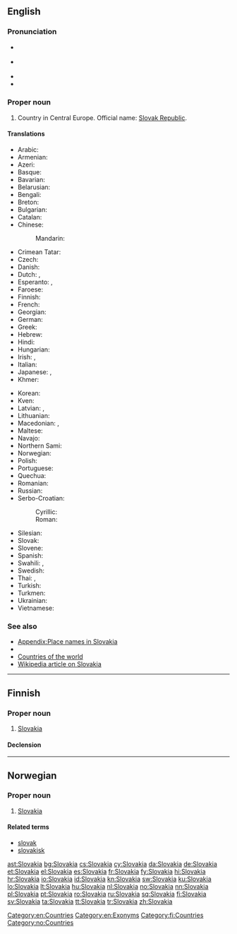 {{also|slovakia|Slovákia|Šlovakia}}
==English==

{{wikipedia}}

===Pronunciation===
* {{a|UK}} {{IPA|/sləʊˈvæ.ki.ə/|/sləʊˈvɑː.ki.ə/}}
* {{a|US}} {{IPA|/sloʊˈvɑ.ki.ə/|/sloʊˈvæ.ki.ə/}}
* {{audio|en-us-Slovakia.ogg|Audio (US)}}
* {{rhymes|ækiə}}

===Proper noun===
{{en-proper noun}}

# Country in Central Europe. Official name: [[Slovak Republic]].

====Translations====
{{trans-top|Slovak Republic}}
* Arabic: {{t-|ar|سلوفاكيا|f|tr=slufaakiya|sc=Arab}}
* Armenian: {{t-|hy|Սլովակիա|tr=Slovakia|sc=Armn}}
* Azeri: {{t+|az|Slovakiya}}
* Basque: {{t+|eu|Eslovakia}}
* Bavarian: {{tø|bar|Slowàkai}}
* Belarusian: {{t-|be|Славакія|f|tr=Slavákija|sc=Cyrl}}
* Bengali: {{t-|bn|স্লোভাকিয়া|sc=Beng}}
* Breton: {{t-|br|Slovakia}}
* Bulgarian: {{t+|bg|Словакия|f|tr=Slovákija|sc=Cyrl}}
* Catalan: {{t+|ca|Eslovàquia|f}}
* Chinese:
*: Mandarin: {{t-|cmn|斯洛伐克|tr=Sīluòfákè|sc=Hani}}
* Crimean Tatar: {{tø|crh|Slovakiya}}
* Czech: {{t+|cs|Slovensko|n}}
* Danish: {{t+|da|Slovakiet}}
* Dutch: {{t+|nl|Slowakije}}, {{t-|nl|Slovakije}}
* Esperanto: {{t-|eo|Slovakio}}, {{t-|eo|Slovakujo}}
* Faroese: {{t-|fo|Slovakia|f|n}}
* Finnish: {{t+|fi|Slovakia}}
* French: {{t+|fr|Slovaquie|f}}
* Georgian: {{t-|ka|სლოვაკეთი|tr=slovaket'i|sc=Geor}}
* German: {{t+|de|Slowakei|f}}
* Greek: {{t+|el|Σλοβακία|f|tr=Slovakía|sc=Grek}}
* Hebrew: {{t+|he|סלובקיה|sc=Hebr}}
* Hindi: {{t+|hi|स्लोवाकिया|tr=slōvākiyā|sc=Deva}}
* Hungarian: {{t+|hu|Szlovákia}}
* Irish: {{t-|ga|Slóvaic|f|alt=An tSlóvaic}}, {{t-|ga|Poblacht na Slóvaice|f}}
* Italian: {{t+|it|Slovacchia}}
* Japanese: {{t+|ja|スロヴァキア|tr=Surovakia}}, {{t+|ja|スロバキア|tr=Surobakia}}
* Khmer: {{t-|km|ស្លូវ៉ាគី|tr=slo var ki|sc=Khmr}}
{{trans-mid}}
* Korean: {{t+|ko|슬로바키아|tr=Seullobakia|sc=Hang}}
* Kven: {{tø|fkv|Slovakia}}
* Latvian: {{t+|lv|Slovākija|f}}, {{t-|lv|Slovakija|f}}
* Lithuanian: {{t+|lt|Slovakija|f}}
* Macedonian: {{t+|mk|Словачка|f|tr=Slovačka|sc=Cyrl}}, {{t-|mk|Словакија|f|tr=Slovákija|sc=Cyrl}}
* Maltese: {{t-|mt|Slovakja|alt=is-Slovakja}}
* Navajo: {{tø|nv|Słóbaʼ bikéyah}}
* Northern Sami: {{tø|se|Šlovakia}}
* Norwegian: {{t+|no|Slovakia}}
* Polish: {{t+|pl|Słowacja|f}}
* Portuguese: {{t+|pt|Eslováquia}}
* Quechua: {{t-|qu|Isluwakya}}
* Romanian: {{t+|ro|Slovacia|f}}
* Russian: {{t+|ru|Словакия|f|tr=Slovákija|sc=Cyrl}}
* Serbo-Croatian:
*: Cyrillic: {{t-|sh|Словачка|f|alt=Сло̀ва̄чка|sc=Cyrl}}
*: Roman: {{t-|sh|Slovačka|f|alt=Slòvāčkā}}
* Silesian: {{tø|szl|Słowacyjo|f}}
* Slovak: {{t+|sk|Slovensko|n}}
* Slovene: {{t+|sl|Slovaška|alt=Slováška|f}}
* Spanish: {{t+|es|Eslovaquia|f}}
* Swahili: {{t+|sw|Slovakia}}, {{t-|sw|Uslovaki}}
* Swedish: {{t+|sv|Slovakien}}
* Thai: {{t-|th|ประเทศสโลวาเกีย|tr=bpràtâyt sàlŏwaagia|sc=Thai}}, {{t+|th|สโลวาเกีย|tr=sàlŏwaagia|sc=Thai}}
* Turkish: {{t+|tr|Slovakya}}
* Turkmen: {{t-|tk|Slowakiýa}}
* Ukrainian: {{t+|uk|Словаччина|f|tr=Slováččyna|sc=Cyrl}}
* Vietnamese: {{t-|vi|Slovakia}}
{{trans-bottom}}

===See also===
* [[Appendix:Place names in Slovakia]]
* {{list:countries of Europe/en}}
* [[Appendix:Countries of the world|Countries of the world]]
* [[w:Slovakia|Wikipedia article on Slovakia]]

[[Category:en:Countries]]
[[Category:en:Exonyms]]

----

==Finnish==
{{wikipedia|lang=fi}}

===Proper noun===
{{fi-proper noun}}

# [[#English|Slovakia]]

====Declension====
{{fi-decl-kulkija|Slovaki|nopl=1}}

[[Category:fi:Countries]]

----

==Norwegian==

===Proper noun===
{{head|no|proper noun}}

# [[#English|Slovakia]]

====Related terms====
* [[slovak]]
* [[slovakisk]]

[[Category:no:Countries]]

[[ast:Slovakia]]
[[bg:Slovakia]]
[[cs:Slovakia]]
[[cy:Slovakia]]
[[da:Slovakia]]
[[de:Slovakia]]
[[et:Slovakia]]
[[el:Slovakia]]
[[es:Slovakia]]
[[fr:Slovakia]]
[[fy:Slovakia]]
[[hi:Slovakia]]
[[hr:Slovakia]]
[[io:Slovakia]]
[[id:Slovakia]]
[[kn:Slovakia]]
[[sw:Slovakia]]
[[ku:Slovakia]]
[[lo:Slovakia]]
[[lt:Slovakia]]
[[hu:Slovakia]]
[[nl:Slovakia]]
[[no:Slovakia]]
[[nn:Slovakia]]
[[pl:Slovakia]]
[[pt:Slovakia]]
[[ro:Slovakia]]
[[ru:Slovakia]]
[[sq:Slovakia]]
[[fi:Slovakia]]
[[sv:Slovakia]]
[[ta:Slovakia]]
[[tt:Slovakia]]
[[tr:Slovakia]]
[[zh:Slovakia]]